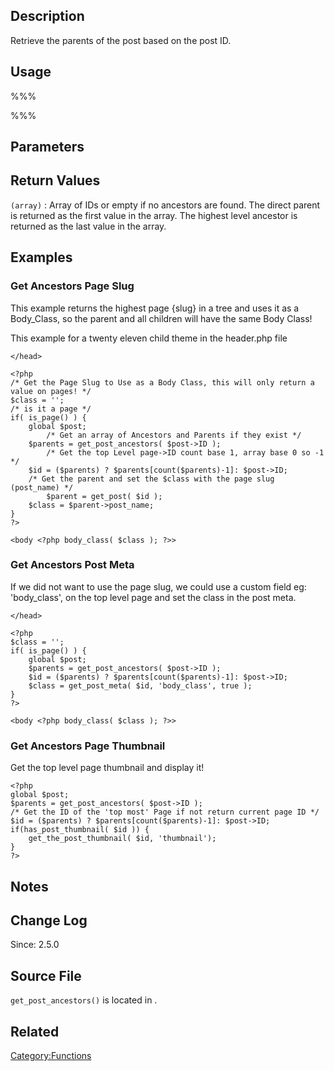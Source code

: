 {{Languages|
{{en|Function Reference/get post ancestors}}
{{it|Riferimento_funzioni/get_post_ancestors}}
{{ja|関数リファレンス/get post ancestors}}
{{ru|Справочник_по_функциям/get_post_ancestors}}
}}
== Description ==
Retrieve the parents of the post based on the post ID.

== Usage ==
%%%<?php get_post_ancestors( $post ) ?>%%%

== Parameters ==
{{Parameter|$post|mixed|Post ID or post object.|required}}

== Return Values ==
; <tt>(array)</tt> : Array of IDs or empty if no ancestors are found.  The direct parent is returned as the first value in the array. The highest level ancestor is returned as the last value in the array.

== Examples ==

=== Get Ancestors Page Slug ===

This example returns the highest page {slug} in a tree and uses it as a Body_Class, so the parent and all children will have the same Body Class!  

This example for a twenty eleven child theme in the header.php file 
<pre>
</head>

<?php
/* Get the Page Slug to Use as a Body Class, this will only return a value on pages! */
$class = '';
/* is it a page */
if( is_page() ) { 
	global $post;
        /* Get an array of Ancestors and Parents if they exist */
	$parents = get_post_ancestors( $post->ID );
        /* Get the top Level page->ID count base 1, array base 0 so -1 */ 
	$id = ($parents) ? $parents[count($parents)-1]: $post->ID;
	/* Get the parent and set the $class with the page slug (post_name) */
        $parent = get_post( $id );
	$class = $parent->post_name;
}
?>

<body <?php body_class( $class ); ?>>
</pre>

=== Get Ancestors Post Meta ===

If we did not want to use the page slug, we could use a custom field eg: 'body_class', on the top level page and set the class in the post meta.

<pre>
</head>

<?php
$class = '';
if( is_page() ) {
	global $post;
	$parents = get_post_ancestors( $post->ID );
	$id = ($parents) ? $parents[count($parents)-1]: $post->ID;
	$class = get_post_meta( $id, 'body_class', true );
}
?>

<body <?php body_class( $class ); ?>>

</pre>

=== Get Ancestors Page Thumbnail ===

Get the top level page thumbnail and display it!

<pre>
<?php
global $post;
$parents = get_post_ancestors( $post->ID );
/* Get the ID of the 'top most' Page if not return current page ID */
$id = ($parents) ? $parents[count($parents)-1]: $post->ID;
if(has_post_thumbnail( $id )) {
	get_the_post_thumbnail( $id, 'thumbnail');
}
?>
</pre>

== Notes ==

== Change Log  ==
Since: 2.5.0

== Source File ==
<tt>get_post_ancestors()</tt> is located in {{Trac|wp-includes/post.php}}.

== Related ==

{{Tag Footer}}

[[Category:Functions]]
